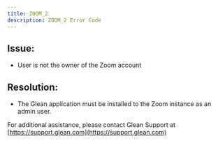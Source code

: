 ```yaml
---
title: ZOOM_2
description: ZOOM_2 Error Code
---
```


## Issue:

- User is not the owner of the Zoom account

## Resolution:

- The Glean application must be installed to the Zoom instance as an admin user.

For additional assistance, please contact Glean Support at [https://support.glean.com](https://support.glean.com)
